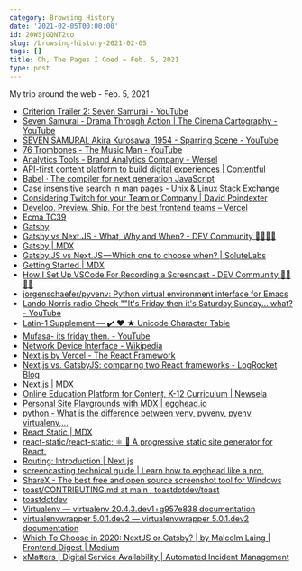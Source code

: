 ```yaml
---
category: Browsing History
date: '2021-02-05T00:00:00'
id: 20WSjGQNT2co
slug: /browsing-history-2021-02-05
tags: []
title: Oh, The Pages I Goed ~ Feb. 5, 2021
type: post
---
```


My trip around the web - Feb. 5, 2021

- [Criterion Trailer 2: Seven Samurai - YouTube](https://www.youtube.com/watch?v=zNqQXC8Tv8U)
- [Seven Samurai - Drama Through Action | The Cinema Cartography - YouTube](https://www.youtube.com/watch?v=jZSRxp-dJ-Q)
- [SEVEN SAMURAI, Akira Kurosawa, 1954 - Sparring Scene - YouTube](https://www.youtube.com/watch?v=GF5U83UIX1o)
- [76 Trombones - The Music Man - YouTube](https://www.youtube.com/watch?v=eBQWsBiM5YY)
- [Analytics Tools - Brand Analytics Company - Wersel](https://wersel.io/)
- [API-first content platform to build digital experiences | Contentful](https://www.contentful.com/)
- [Babel · The compiler for next generation JavaScript](https://babeljs.io/repl#?browsers=defaults%2C%20not%20ie%2011%2C%20not%20ie_mob%2011&build=&builtIns=false&spec=false&loose=false&code_lz=Q&debug=false&forceAllTransforms=false&shippedProposals=false&circleciRepo=&evaluate=false&fileSize=false&timeTravel=false&sourceType=module&lineWrap=false&presets=env%2Creact%2Cstage-2&prettier=false&targets=&version=7.12.14&externalPlugins=)
- [Case insensitive search in man pages - Unix & Linux Stack Exchange](https://unix.stackexchange.com/questions/101295/case-insensitive-search-in-man-pages)
- [Considering Twitch for your Team or Company | David Poindexter](https://www.dpoindexter.com/notes/twitch-for-companies/)
- [Develop. Preview. Ship. For the best frontend teams – Vercel](https://vercel.com/)
- [Ecma TC39](https://github.com/tc39)
- [Gatsby](https://www.gatsbyjs.com/)
- [Gatsby vs Next.JS - What, Why and When? - DEV Community 👩‍💻👨‍💻](https://dev.to/jameesy/gatsby-vs-next-js-what-why-and-when-4al5)
- [Gatsby | MDX](https://mdxjs.com/getting-started/gatsby)
- [Gatsby.JS vs Next.JS — Which one to choose when? | SoluteLabs](https://www.solutelabs.com/blog/gatsby-js-vs-next-js-which-one-to-choose-when)
- [Getting Started | MDX](https://mdxjs.com/getting-started/#getting-started)
- [How I Set Up VSCode For Recording a Screencast - DEV Community 👩‍💻👨‍💻](https://dev.to/5t3ph/how-i-set-up-vscode-for-recording-a-screencast-be7)
- [jorgenschaefer/pyvenv: Python virtual environment interface for Emacs](https://github.com/jorgenschaefer/pyvenv)
- [Lando Norris radio Check ""It's Friday then it's Saturday Sunday... what? - YouTube](https://www.youtube.com/watch?v=Acgh9apBRRo&feature=youtu.be)
- [Latin-1 Supplement — ✔️ ❤️ ★ Unicode Character Table](https://unicode-table.com/en/#00F7)
- [Mufasa- its friday then. - YouTube](https://www.youtube.com/watch?v=1AnG04qnLqI&feature=youtu.be)
- [Network Device Interface - Wikipedia](https://en.wikipedia.org/wiki/Network_Device_Interface)
- [Next.js by Vercel - The React Framework](https://nextjs.org/)
- [Next.js vs. GatsbyJS: comparing two React frameworks - LogRocket Blog](https://blog.logrocket.com/next-js-vs-gatsbyjs-a-developers-perspective/)
- [Next.js | MDX](https://mdxjs.com/getting-started/next)
- [Online Education Platform for Content, K-12 Curriculum | Newsela](https://newsela.com/)
- [Personal Site Playgrounds with MDX | egghead.io](https://egghead.io/lessons/mdx-personal-site-playgrounds-with-mdx)
- [python - What is the difference between venv, pyvenv, pyenv, virtualenv,...](https://stackoverflow.com/questions/41573587/what-is-the-difference-between-venv-pyvenv-pyenv-virtualenv-virtualenvwrappe)
- [React Static | MDX](https://mdxjs.com/getting-started/react-static)
- [react-static/react-static: ⚛️ 🚀 A progressive static site generator for React.](https://github.com/react-static/react-static/tree/master/)
- [Routing: Introduction | Next.js](https://nextjs.org/docs/routing/introduction)
- [screencasting technical guide | Learn how to egghead like a pro.](https://howtoegghead.com/instructor/screencasting/)
- [ShareX - The best free and open source screenshot tool for Windows](https://getsharex.com/)
- [toast/CONTRIBUTING.md at main · toastdotdev/toast](https://github.com/toastdotdev/toast/blob/main/CONTRIBUTING.md)
- [toastdotdev](https://github.com/toastdotdev)
- [Virtualenv — virtualenv 20.4.3.dev1+g957e838 documentation](https://virtualenv.pypa.io/en/latest/)
- [virtualenvwrapper 5.0.1.dev2 — virtualenvwrapper 5.0.1.dev2 documentation](https://virtualenvwrapper.readthedocs.io/en/latest/)
- [Which To Choose in 2020: NextJS or Gatsby? | by Malcolm Laing | Frontend Digest | Medium](https://medium.com/frontend-digest/which-to-choose-in-2020-nextjs-vs-gatsby-1aa7ca279d8a)
- [xMatters | Digital Service Availability | Automated Incident Management](https://www.xmatters.com/)